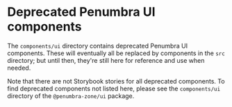 
<Meta title='README' />

# Deprecated Penumbra UI components

The `components/ui` directory contains deprecated Penumbra UI components. These will eventually all be replaced by components in the `src` directory; but until then, they're still here for reference and use when needed.

Note that there are not Storybook stories for all deprecated components. To find deprecated components not listed here, please see the `components/ui` directory of the `@penumbra-zone/ui` package.
